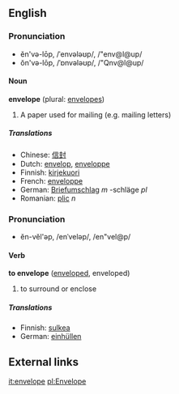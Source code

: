 ==English==
===Pronunciation===
*ĕn'və-lōp, /ˈenvələʊp/, /"env@l@up/
*ŏn'və-lōp, /ˈɒnvələʊp/, /"Qnv@l@up/

====Noun====

'''envelope''' (plural: [[envelopes]])

#A paper used for mailing (e.g. mailing letters)

=====Translations=====

*Chinese: [[信封]]
*Dutch: [[envelop]], [[enveloppe]]
*Finnish: [[kirjekuori]]
*French: [[enveloppe]]
*German: [[Briefumschlag]] ''m'' -schläge ''pl''
*Romanian: [[plic]] ''n''

===Pronunciation===

*ĕn-vĕl'əp, /enˈveləp/, /en"vel@p/

====Verb====

'''to envelope''' ([[enveloped]], enveloped)

# to surround or enclose

=====Translations=====

*Finnish: [[sulkea]]
*German: [[einhüllen]]

== External links ==

{{wikipedia}}

[[it:envelope]]
[[pl:Envelope]]